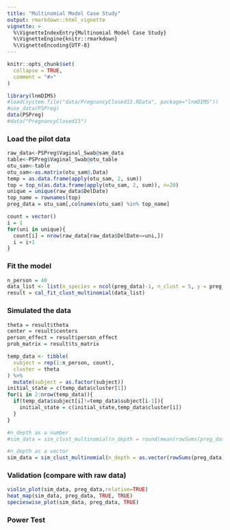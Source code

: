 ```yaml
---
title: "Multinomial Model Case Study"
output: rmarkdown::html_vignette
vignette: >
  %\VignetteIndexEntry{Multinomial Model Case Study}
  %\VignetteEngine{knitr::rmarkdown}
  %\VignetteEncoding{UTF-8}
---
```


```r
knitr::opts_chunk$set(
  collapse = TRUE,
  comment = "#>"
)
```

```r
library(lnmDIMS)
#load(system.file("data/PregnancyClosed15.RData", package="lnmDIMS"))
#use_data(PSPreg)
data(PSPreg)
#data("PregnancyClosed15")
```


### Load the pilot data
```r
raw_data<-PSPreg$Vaginal_Swab@sam_data
table<-PSPreg$Vaginal_Swab@otu_table
otu_sam<-table
otu_sam<-as.matrix(otu_sam@.Data)
temp = as.data.frame(apply(otu_sam, 2, sum))
top = top_n(as.data.frame(apply(otu_sam, 2, sum)), n=20)
unique = unique(raw_data$DelDate)
top_name = rownames(top)
preg_data = otu_sam[,colnames(otu_sam) %in% top_name]

count = vector()
i = 1
for(uni in unique){
  count[i] = nrow(raw_data[raw_data$DelDate==uni,])
  i = i+1
}
```

### Fit the model
```r
n_person = 40
data_list <- list(n_species = ncol(preg_data)-1, n_clust = 5, y = preg_data, n_person = 40,count = count)
result = cal_fit_clust_multinomial(data_list)
```

### Simulated the data
```r
theta = result$theta
center = result$centers
person_effect = result$person_effect
prob_matrix = result$ts_matrix

temp_data <- tibble(
  subject = rep(1:n_person, count),
  cluster = theta
) %>%
  mutate(subject = as.factor(subject))
initial_state = c(temp_data$cluster[1])
for(i in 2:nrow(temp_data)){
  if(temp_data$subject[i]!=temp_data$subject[i-1]){
    initial_state = c(initial_state,temp_data$cluster[i])
  }
}

#n_depth as a number
#sim_data = sim_clust_multinomial(n_depth = round(mean(rowSums(preg_data)),0), n_species = ncol(preg_data), prob_matrix, length(count), count ,initial_state, center,sigma, person_effect)

#n_depth as a vector
sim_data = sim_clust_multinomial(n_depth = as.vector(rowSums(preg_data)), n_species = ncol(preg_data), prob_matrix, length(count), count ,initial_state, center,sigma, person_effect)
```

### Validation (compare with raw data)
```r
violin_plot(sim_data, preg_data,relative=TRUE)
heat_map(sim_data, preg_data, TRUE, TRUE)
specieswise_plot(sim_data, preg_data, TRUE)
```

### Power Test
```r
```

